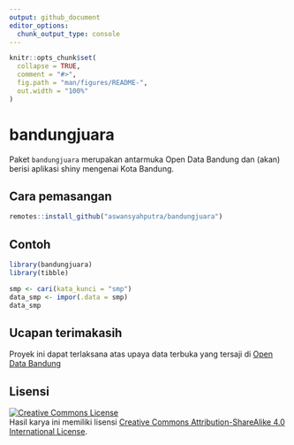 ```yaml
---
output: github_document
editor_options: 
  chunk_output_type: console
---
```


<!-- README.md is generated from README.Rmd. Please edit that file -->

```r
knitr::opts_chunk$set(
  collapse = TRUE,
  comment = "#>",
  fig.path = "man/figures/README-",
  out.width = "100%"
)

```

# bandungjuara

Paket `bandungjuara` merupakan antarmuka Open Data Bandung dan (akan) berisi aplikasi shiny mengenai Kota Bandung.

## Cara pemasangan

``` r
remotes::install_github("aswansyahputra/bandungjuara")
```

## Contoh

```r
library(bandungjuara)
library(tibble)

smp <- cari(kata_kunci = "smp")
data_smp <- impor(.data = smp)
data_smp
```


## Ucapan terimakasih
Proyek ini dapat terlaksana atas upaya data terbuka yang tersaji di [Open Data Bandung](http://data.bandung.go.id)


## Lisensi

<a rel="license" href="http://creativecommons.org/licenses/by-sa/4.0/"><img alt="Creative Commons License" style="border-width:0" src="https://i.creativecommons.org/l/by-sa/4.0/88x31.png" /></a><br />Hasil karya ini memiliki lisensi
<a rel="license" href="http://creativecommons.org/licenses/by-sa/4.0/">Creative Commons Attribution-ShareAlike 4.0 International License</a>.
